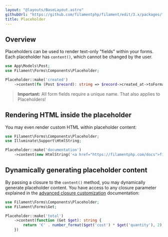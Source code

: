 ```yaml
---
layout: "@layouts/BaseLayout.astro"
githubUrl: "https://github.com/filamentphp/filament/edit/3.x/packages/forms/docs/04-layout/08-placeholder.md"
title: Placeholder
---
```


## Overview

Placeholders can be used to render text-only "fields" within your forms. Each placeholder has `content()`, which cannot be changed by the user.

```php
use App\Models\Post;
use Filament\Forms\Components\Placeholder;

Placeholder::make('created')
    ->content(fn (Post $record): string => $record->created_at->toFormattedDateString())
```

<AutoScreenshot name="forms/layout/placeholder/simple" alt="Placeholder" version="3.x" />

> **Important:** All form fields require a unique name. That also applies to Placeholders!

## Rendering HTML inside the placeholder

You may even render custom HTML within placeholder content:

```php
use Filament\Forms\Components\Placeholder;
use Illuminate\Support\HtmlString;

Placeholder::make('documentation')
    ->content(new HtmlString('<a href="https://filamentphp.com/docs">filamentphp.com</a>'))
```

## Dynamically generating placeholder content

By passing a closure to the `content()` method, you may dynamically generate placeholder content. You have access to any closure parameter explained in the [advanced closure customization](../advanced#closure-customization) documentation:

```php
use Filament\Forms\Components\Placeholder;
use Filament\Forms\Get;

Placeholder::make('total')
    ->content(function (Get $get): string {
        return '€' . number_format($get('cost') * $get('quantity'), 2);
    })
```
